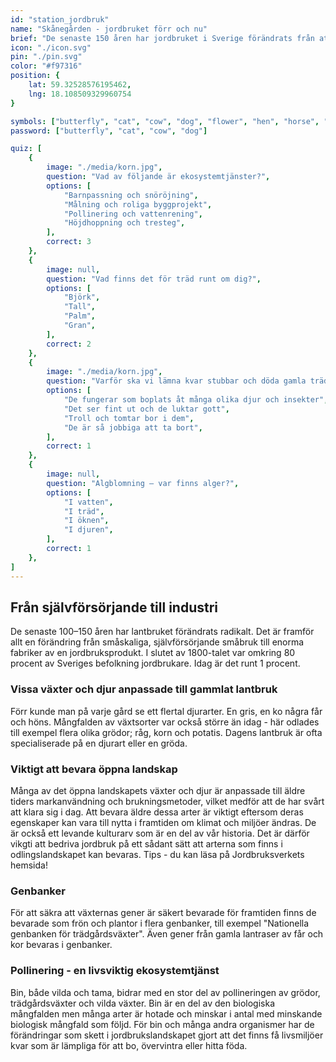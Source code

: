 ```yaml
---
id: "station_jordbruk"
name: "Skånegården - jordbruket förr och nu"
brief: "De senaste 150 åren har jordbruket i Sverige förändrats från att vara småskaligt och främst för att försörja familjen på bondgården, till att bli en industri som producerar mat till mängder av människor."
icon: "./icon.svg"
pin: "./pin.svg"
color: "#f97316"
position: {
    lat: 59.32528576195462,
    lng: 18.108509329960754
}

symbols: ["butterfly", "cat", "cow", "dog", "flower", "hen", "horse", "pig", "goat"]
password: ["butterfly", "cat", "cow", "dog"]

quiz: [
    {
        image: "./media/korn.jpg",
        question: "Vad av följande är ekosystemtjänster?",
        options: [
            "Barnpassning och snöröjning",
            "Målning och roliga byggprojekt",
            "Pollinering och vattenrening",
            "Höjdhoppning och tresteg",
        ],
        correct: 3
    },
    {
        image: null,
        question: "Vad finns det för träd runt om dig?",
        options: [
            "Björk",
            "Tall",
            "Palm",
            "Gran",
        ],
        correct: 2
    },
    {
        image: "./media/korn.jpg",
        question: "Varför ska vi lämna kvar stubbar och döda gamla träd när vi avverkar skog?",
        options: [
            "De fungerar som boplats åt många olika djur och insekter",
            "Det ser fint ut och de luktar gott",
            "Troll och tomtar bor i dem",
            "De är så jobbiga att ta bort",
        ],
        correct: 1
    },
    {
        image: null,
        question: "Algblomning – var finns alger?",
        options: [
            "I vatten",
            "I träd",
            "I öknen",
            "I djuren",
        ],
        correct: 1
    },
]
---
```


## Från självförsörjande till industri

De senaste 100–150 åren har lantbruket förändrats radikalt. Det är framför allt en förändring från småskaliga, självförsörjande småbruk till enorma fabriker av en jordbruksprodukt. I slutet av 1800-talet var omkring 80 procent av Sveriges befolkning jordbrukare. Idag är det runt 1 procent. 

### Vissa växter och djur anpassade till gammlat lantbruk
Förr kunde man på varje gård se ett flertal djurarter. En gris, en ko några får och höns. Mångfalden av växtsorter var också större än idag - här odlades till exempel flera olika grödor; råg, korn och potatis. Dagens lantbruk är ofta specialiserade på en djurart eller en gröda. 

### Viktigt att bevara öppna landskap
Många av det öppna landskapets växter och djur är anpassade till äldre tiders markanvändning och brukningsmetoder, vilket medför att de har svårt att klara sig i dag. Att bevara äldre dessa arter är viktigt eftersom deras egenskaper kan vara till nytta i framtiden om klimat och miljöer ändras. De är också ett levande kulturarv som är en del av vår historia. Det är därför vikgti att bedriva jordbruk på ett sådant sätt att arterna som finns i odlingslandskapet kan bevaras. Tips - du kan läsa på Jordbruksverkets hemsida!

### Genbanker
För att säkra att växternas gener är säkert bevarade för framtiden finns de bevarade som frön och plantor i flera genbanker, till exempel "Nationella genbanken för trädgårdsväxter". Även gener från gamla lantraser av får och kor bevaras i genbanker.

### Pollinering - en livsviktig ekosystemtjänst
Bin, både vilda och tama, bidrar med en stor del av pollineringen av grödor, trädgårdsväxter och vilda växter. Bin är en del av den biologiska mångfalden men många arter är hotade och minskar i antal med minskande biologisk mångfald som följd. För bin och många andra organismer har de förändringar som skett i jordbrukslandskapet gjort att det finns få livsmiljöer kvar som är lämpliga för att bo, övervintra eller hitta föda.
